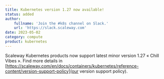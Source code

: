 ```yaml
---
title: Kubernetes version 1.27 now available!
status: added
author:
    fullname: 'Join the #k8s channel on Slack.'
    url: 'https://slack.scaleway.com'
date: 2023-05-02
category: compute
product: kubernetes
---
```


Scaleway Kubernetes products now support latest minor version 1.27 « Chill Vibes ». Find more details in [https://scaleway.com/en/docs/containers/kubernetes/reference-content/version-support-policy](our version support policy).

